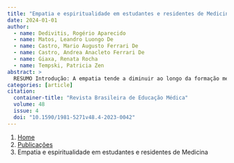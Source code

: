 ```yaml
---
title: "Empatia e espiritualidade em estudantes e residentes de Medicina"
date: 2024-01-01
author:
  - name: Dedivitis, Rogério Aparecido
  - name: Matos, Leandro Luongo De
  - name: Castro, Mario Augusto Ferrari De
  - name: Castro, Andrea Anacleto Ferrari De
  - name: Giaxa, Renata Rocha
  - name: Tempski, Patricia Zen
abstract: > 
  RESUMO Introdução: A empatia tende a diminuir ao longo da formação médica. A relação entre espiritualidade e empatia não tem sido amplamente explorada. Objetivo: Este estudo teve como objetivo correlacionar empatia e religiosidade/espiritualismo por meio de questionário voluntário, entre estudantes e residentes de Medicina. Método: Trata-se de um estudo transversal exploratório por meio de um questionário online para preenchimento voluntário entre estudantes de medicina e residentes, composto por: dados sociodemográficos, questionário de empatia e questões sobre religiosidade/espiritualismo. Resultado: De 1.550 convites, 273 participantes voluntários responderam (17,6%). A maioria era católica (103 - 37,7%), seguida de agnósticos (84 - 30,8%), protestantes e kardecistas (27 - 9,9% cada). A Escala de Empatia de Jefferson apresentou pontuação média de 120,4 (de 90 a 140). Não se constatou correlação entre a crença religiosa e o grau de empatia. Ambos os conceitos não indicaram diferença significativa ao longo do período da educação médica. Conclusão: Empatia e religiosidade/espiritualismo não apresentaram correlação entre estudantes e residentes de Medicina. , ABSTRACT Introduction: Empathy tends to decline throughout the course of medical training. The relationship between spirituality and empathy has not been widely explored. Objective: To correlate empathy and religiosity/spiritualism by means of a voluntary questionnaire applied to medical students and residents. Methods: This is an exploratory cross-sectional study using an online questionnaire completed on a voluntary basis by medical students and residents, consisting of: socio-demographic data, an empathy questionnaire and questions about religiosity/spiritualism. Results: From 1,550 invitations, 273 volunteer participants responded (17.6%). Most were Catholic (103 - 37.7%), followed by agnostics (84 - 30.8%), and Protestants and Kardecists (27 - 9.9% each). The Jefferson Empathy Scale had a mean score of 120.4 (from 90 to 140). Religious belief and degree of empathy did not present any correlation. Neither concept presented significant difference over the course of medical training. Conclusion: Empathy and religiosity/spiritualism did not present any correlation among medical students and residents.
categories: [article]
citation: 
  container-title: "Revista Brasileira de Educação Médica"
  volume: 48
  issue: 4
  doi: "10.1590/1981-5271v48.4-2023-0042"
---
```


```{=html}
<nav aria-label="breadcrumb">
  <ol class="breadcrumb">
    <li class="breadcrumb-item"><a href="../../index.html">Home</a></li>
    <li class="breadcrumb-item"><a href="../index.html">Publicações</a></li>
    <li class="breadcrumb-item active" aria-current="page">Empatia e espiritualidade em estudantes e residentes de Medicina</li>
  </ol>
</nav>
```
